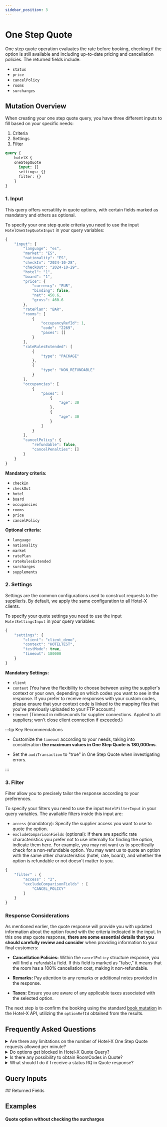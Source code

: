 ```yaml
---
sidebar_position: 3
---
```








































# One Step Quote

One step quote operation evaluates the rate before booking, checking if the option is still available and including up-to-date pricing and cancellation policies. The returned fields include:

* `status`
* `price`
* `cancelPolicy`
* `rooms`
* `surcharges`


## Mutation Overview

When creating your one step quote query, you have three different inputs to fill based on your specific needs:

1. Criteria
2. Settings
3. Filter

```graphql
query {
    hotelX {
    oneStepQuote
      input: {}
      settings: {}
      filter: {}
	}
}
```

<CautionSettingsHotelX />

### 1. Input 

This query offers versatility in quote options, with certain fields marked as mandatory and others as optional. 

To specify your one step quote criteria you need to use the input `HotelOneStepQuoteInput` in your query variables:


```js
{
	"input": {
		"language": "es",
		"market": "ES",
		"nationality": "ES",
		"checkIn": "2024-10-28",
		"checkOut": "2024-10-29",
		"hotel": "1",
		"board": "1",
		"price": {
			"currency": "EUR",
			"binding": false,
			"net": 450.6,
			"gross": 460.6
		},
		"ratePlan": "BAR",
		"rooms": [
			{
				"occupancyRefId": 1,
				"code": "2269",
				"paxes": []
			}
		],
		"rateRulesExtended": [
			{
				"type": "PACKAGE"
			},
			{
				"type": "NON_REFUNDABLE"
			}
		],
		"occupancies": [
			{
				"paxes": [
					{
						"age": 30
					},
					{
						"age": 30
					}
				]
			}
		],
		"cancelPolicy": {
			"refundable": false,
			"cancelPenalties": []
		}
	}
}
```

**Mandatory criteria:**

* `checkIn`
* `checkOut`
* `hotel`
* `board`
* `occupancies`
* `rooms`
* `price`
* `cancelPolicy`

**Optional criteria:**
* `language`
* `nationality`
* `market`
* `ratePlan`
* `rateRulesExtended`
* `surcharges` 
* `supplements`

### 2. Settings 

Settings are the common configurations used to construct requests to the supplier/s. By default, we apply the same configuration to all Hotel-X clients.

To specify your quote settings you need to use the input `HotelSettingsInput` in your query variables:

```js
{
	"settings": {
		"client": "client_demo",
		"context": "HOTELTEST",
		"testMode": true,
		"timeout": 180000
	}
}
```


**Mandatory Settings:**
* `client`
* `context` (You have the flexibility to choose between using the supplier's context or your own, depending on which codes you want to see in the response. If you prefer to receive responses with your custom codes, please ensure that your context code is linked to the mapping files that you've previously uploaded to your FTP account.)
* `timeout` (Timeout in milliseconds for supplier connections. Applied to all suppliers; won't close client connection if exceeded.)


:::tip Key Recommendations

* Customize the `timeout` according to your needs, taking into consideration **the maximum values in One Step Quote is 180,000ms**.

* Set the `audiTransaction` to "true" in One Step Quote when investigating errors.

:::

### 3. Filter

Filter allow you to precisely tailor the response according to your preferences. 

To specify your filters you need to use the input `HotelFilterInput` in your query variables. The available filters inside this input are:

* `access` (mandatory): Specify the supplier access you want to use to quote the option.
* `excludeComparisonFields` (optional): If there are specific rate characteristics you prefer not to use internally for finding the option, indicate them here. For example, you may not want us to specifically check for a non-refundable option. You may want us to quote an option with the same other characteristics (hotel, rate, board), and whether the option is refundable or not doesn't matter to you.


```js
{
    "filter" : {
        "access" : "2",
        "excludeComparisonFields" : [
            "CANCEL_POLICY"
        ]
    }
}
```


### Response Considerations

As mentioned earlier, the quote response will provide you with updated information about the option found with the criteria indicated in the input. In this one step quote response, **there are some essential details that you should carefully review and consider** when providing information to your final customers:

* **Cancellation Policies:** Within the `cancelPolicy` structure response, you will find a `refundable` field. If this field is marked as "false," it means that the room has a 100% cancellation cost, making it non-refundable.

* **Remarks:** Pay attention to any remarks or additional notes provided in the response.

* **Taxes:** Ensure you are aware of any applicable taxes associated with the selected option.

The next step is to confirm the booking using the standard [book mutation](../booking-flow/book) in the Hotel-X API, utilizing the `optionRefId` obtained from the results.


## Frequently Asked Questions

<details>
    <summary>Are there any limitations on the number of Hotel-X One Step Quote requests allowed per minute?</summary>
    <div>
        <div>Not from Travelgate side, we don't have any limitations on the RPM ("Requests for Minute") in any of our methods. However, some Sellers may have some limitations so we suggest you contact directly with them in order to discuss this information.</div>
    </div>
</details>

<details>
    <summary>Do options get blocked in Hotel-X Quote Query?</summary>
    <div>
        <div>Some Sellers may block the options when performing a Quote Query so we strongly recommend to contact them directly regarding this topic in order to prevent future issues.</div>
    </div>
</details>

<details>
    <summary>Is there any possibility to obtain RoomCodes in Quote?</summary>
    <div>
        <div>If the Seller provides this information, you can obtain the room code by including the rooms node in the HotelOptionQuote node.</div>
    </div>
</details>

<details>
    <summary>What should I do if I receive a status RQ in Quote response?</summary>
    <div>
        <div>You may receive a status On Request (status RQ) in Quote response in those cases the availability of the option previously selected is pending to be confirmed by the Seller. If you receive status RQ in Quote response, you should run a new Search request and restart the Booking Flow.</div>
    </div>
</details>



## Query Inputs

<HotelSettingsInput />
<HotelOneStepQuoteInput />
<HotelFilterInput />
## Returned Fields

<HotelOneStepQuote />


## Examples

#### Quote option without checking the surcharges

<GraphqlSample query={oneStepQuoteQuery} variables={oneStepQuoteVariables}/>